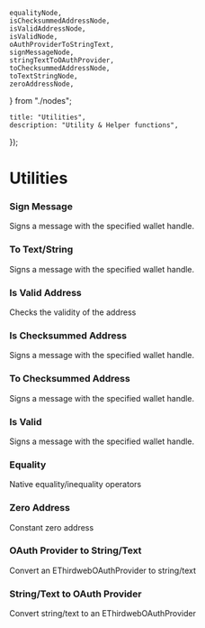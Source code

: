 	equalityNode,
	isChecksummedAddressNode,
	isValidAddressNode,
	isValidNode,
	oAuthProviderToStringText,
	signMessageNode,
	stringTextToOAuthProvider,
	toChecksummedAddressNode,
	toTextStringNode,
	zeroAddressNode,
} from "./nodes";

	title: "Utilities",
	description: "Utility & Helper functions",
});

# Utilities

### Sign Message
Signs a message with the specified wallet handle.
<Blueprint code={signMessageNode} className='w-full h-48' />

### To Text/String
Signs a message with the specified wallet handle.
<Blueprint code={toTextStringNode} className='w-full h-40' />

### Is Valid Address
Checks the validity of the address
<Blueprint code={isValidAddressNode} className='w-full h-32' />

### Is Checksummed Address
Signs a message with the specified wallet handle.
<Blueprint code={isChecksummedAddressNode} className='w-full h-32' />

### To Checksummed Address
Signs a message with the specified wallet handle.
<Blueprint code={toChecksummedAddressNode} className='w-full h-32' />

### Is Valid
Signs a message with the specified wallet handle.
<Blueprint code={isValidNode} className='w-full h-48' />

### Equality
Native equality/inequality operators
<Blueprint code={equalityNode} className='w-full h-60' />

### Zero Address
Constant zero address
<Blueprint code={zeroAddressNode} className='w-full h-28' />

### OAuth Provider to String/Text
Convert an EThirdwebOAuthProvider to string/text
<Blueprint code={oAuthProviderToStringText} className="w-full h-32" />

### String/Text to OAuth Provider
Convert string/text to an EThirdwebOAuthProvider
<Blueprint code={stringTextToOAuthProvider} className="w-full h-32" />

